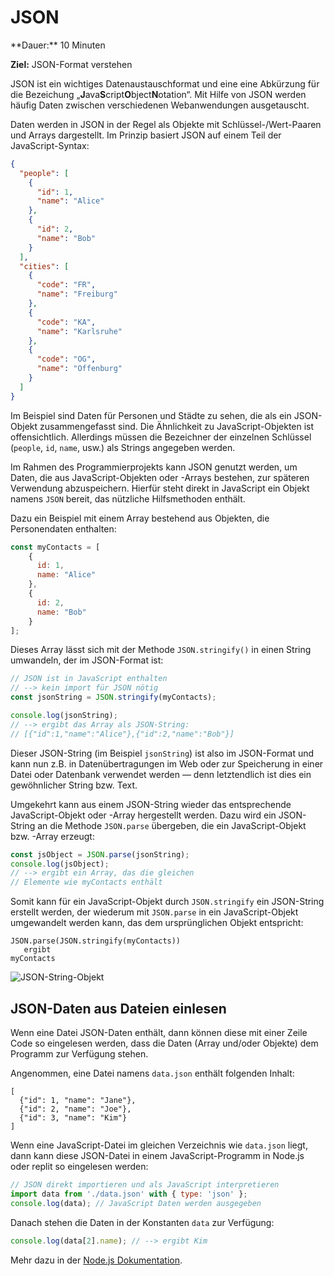 
# JSON

<Callout>
  **Dauer:** 10 Minuten
  
  **Ziel:** JSON-Format verstehen
</Callout>

JSON ist ein wichtiges Datenaustauschformat
und eine eine Abkürzung für die Bezeichung
„**J**ava**S**cript**O**bject**N**otation“.
Mit Hilfe von JSON werden häufig Daten zwischen
verschiedenen Webanwendungen ausgetauscht. 

Daten werden in JSON in der Regel als Objekte mit 
Schlüssel-/Wert-Paaren und Arrays dargestellt.
Im Prinzip basiert JSON auf einem Teil der
JavaScript-Syntax:

```json
{
  "people": [
    {
      "id": 1,
      "name": "Alice"
    },
    {
      "id": 2,
      "name": "Bob"
    }
  ],
  "cities": [
    {
      "code": "FR",
      "name": "Freiburg"
    },
    {
      "code": "KA",
      "name": "Karlsruhe"
    },
    {
      "code": "OG",
      "name": "Offenburg"
    }
  ]
}
```

Im Beispiel sind Daten für Personen und Städte
zu sehen, die als ein JSON-Objekt zusammengefasst
sind. Die Ähnlichkeit zu JavaScript-Objekten
ist offensichtlich. Allerdings müssen die Bezeichner
der einzelnen Schlüssel (`people`, `id`, `name`, usw.)
als Strings angegeben werden.

Im Rahmen des Programmierprojekts kann JSON genutzt
werden, um Daten, die aus JavaScript-Objekten oder
-Arrays bestehen, zur späteren Verwendung 
abzuspeichern. Hierfür steht direkt in JavaScript
ein Objekt namens `JSON` bereit, das nützliche
Hilfsmethoden enthält.

Dazu ein Beispiel mit einem Array bestehend
aus Objekten, die Personendaten enthalten:

```js
const myContacts = [
    {
      id: 1,
      name: "Alice"
    },
    {
      id: 2,
      name: "Bob"
    }
];
```

Dieses Array lässt sich mit der Methode
`JSON.stringify()` in einen String umwandeln,
der im JSON-Format ist:

```js
// JSON ist in JavaScript enthalten 
// --> kein import für JSON nötig
const jsonString = JSON.stringify(myContacts);

console.log(jsonString);
// --> ergibt das Array als JSON-String:
// [{"id":1,"name":"Alice"},{"id":2,"name":"Bob"}]
```

Dieser JSON-String (im Beispiel `jsonString`) ist
also im JSON-Format und kann nun z.B. in 
Datenübertragungen im Web oder zur Speicherung 
in einer Datei oder Datenbank verwendet werden
&mdash; denn letztendlich ist dies ein 
gewöhnlicher String bzw. Text.

Umgekehrt kann aus einem JSON-String wieder
das entsprechende JavaScript-Objekt oder -Array
hergestellt werden. Dazu wird ein JSON-String
an die Methode `JSON.parse` übergeben, die ein
JavaScript-Objekt bzw. -Array erzeugt:

```js
const jsObject = JSON.parse(jsonString);
console.log(jsObject);
// --> ergibt ein Array, das die gleichen
// Elemente wie myContacts enthält
```

Somit kann für ein JavaScript-Objekt durch 
`JSON.stringify` ein JSON-String erstellt werden, 
der wiederum mit `JSON.parse` in ein 
JavaScript-Objekt umgewandelt werden kann, das 
dem ursprünglichen Objekt entspricht:

```
JSON.parse(JSON.stringify(myContacts))
   ergibt
myContacts
```

![JSON-String-Objekt](/images/prog/json_string_objekt.png)

## JSON-Daten aus Dateien einlesen

Wenn eine Datei JSON-Daten enthält, dann können diese 
mit einer Zeile Code so eingelesen werden, dass die Daten
(Array und/oder Objekte) dem Programm zur Verfügung stehen.

Angenommen, eine Datei namens `data.json` enthält folgenden
Inhalt:

```
[
  {"id": 1, "name": "Jane"}, 
  {"id": 2, "name": "Joe"},
  {"id": 3, "name": "Kim"}
]
```

Wenn eine JavaScript-Datei im gleichen Verzeichnis wie `data.json`
liegt, dann kann diese JSON-Datei in einem JavaScript-Programm in 
Node.js oder replit so eingelesen werden:

```js
// JSON direkt importieren und als JavaScript interpretieren
import data from './data.json' with { type: 'json' };
console.log(data); // JavaScript Daten werden ausgegeben
```

Danach stehen die Daten in der Konstanten `data` zur Verfügung:

```js
console.log(data[2].name); // --> ergibt Kim
```

Mehr dazu in der [Node.js Dokumentation](https://nodejs.org/dist/latest/docs/api/esm.html#json-modules).
